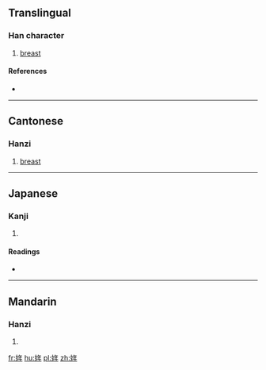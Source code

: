 ==Translingual==

===Han character===
{{Han char|rn=38|rad=女|as=06|sn=9|four=48450|canj=VOQ|ids=⿰女年}}

# {{context|Cantonese|lang=mul}} [[breast]]

====References====
* {{Han ref|kx=0260.180|dkj=06225|dj=0526.170|hdz=21044.120|uh=59E9|ud=23017|bh=CE70|bd=52848}}

----

==Cantonese==

===Hanzi===
{{yue-hanzi|jyut=[[nin1]]|y=nin1}}

# [[breast]]

----

==Japanese==

===Kanji===
{{ja-kanji|grade=|rs=女06}}

# {{defn|lang=ja|sort=女06}}

====Readings====
* {{ja-readings|on=[[でん]] (den), [[ねん]] (nen)|kun=}}

----

==Mandarin==

===Hanzi===
{{cmn-hanzi|pin=[[niàn]] ([[nian4]]), [[xiān]] ([[xian1]]), [[xiǎn]] ([[xian3]])|wg=nien<sup>4</sup>, hsien<sup>1</sup>, hsien<sup>3</sup>}}

# {{defn|lang=cmn|sort=女06}}

[[fr:姩]]
[[hu:姩]]
[[pl:姩]]
[[zh:姩]]